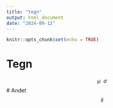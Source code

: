 ```yaml
---
title: "tegn"
output: html_document
date: "2024-09-12"
---
```


```r
knitr::opts_chunk$set(echo = TRUE)
```

# Tegn
$$ \mu \: \:  \sigma $$
# Andet
$$ \hat{x} $$
